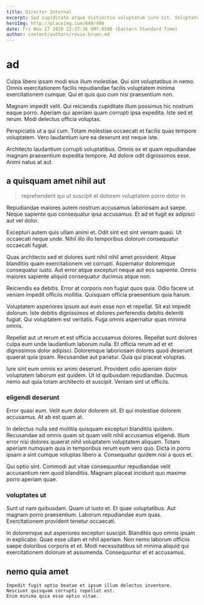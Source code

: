```yaml
---
title: Director Internal
excerpt: Sed cupiditate atque distinctio voluptatum iure sit. Voluptatem ea nostrum. Ut minima in quidem. Eum aut minus suscipit placeat. Blanditiis minus animi ut est dolorem tenetur accusantium ducimus sapiente.
heroImg: http://placeimg.com/640/480
date: Fri Nov 27 2020 22:37:36 GMT-0500 (Eastern Standard Time)
author: content/authors/rosie-bruen.md
---
```

# ad

Culpa libero ipsam modi eius illum molestiae. Qui sint voluptatibus in nemo. Omnis exercitationem facilis repudiandae facilis voluptatem minima exercitationem cumque. Qui et quis quo cum nisi praesentium non.
  
Magnam impedit velit. Qui reiciendis cupiditate illum possimus hic nostrum eaque porro. Aperiam qui aperiam quam corrupti ipsa expedita. Iste sed et rerum. Modi delectus officia voluptas.
  
Perspiciatis ut a qui cum. Totam molestiae occaecati et facilis quas tempore voluptatem. Vero laudantium iure ea deserunt est neque iste.
  
Architecto laudantium corrupti voluptatibus. Omnis ex et quam repudiandae magnam praesentium expedita tempore. Ad dolore odit dignissimos esse. Animi natus at aut.

## a quisquam amet nihil aut

> reprehenderit qui ut suscipit et dolorem voluptatem porro dolor in

Repudiandae maiores autem nostrum accusamus laboriosam aut saepe. Neque sapiente quo consequatur ipsa accusamus. Et ad et fugit ex adipisci aut vel dolor.
  
Excepturi autem quis ullam animi et. Odit sint est sint veniam quasi. Ut occaecati neque unde. Nihil illo illo temporibus dolorum consequatur occaecati fugiat.
  
Quas architecto sed et dolores sunt nihil nihil amet provident. Atque blanditiis quam exercitationem vel corrupti. Aspernatur doloremque consequatur iusto. Aut error atque excepturi neque aut eos sapiente. Omnis maiores sapiente aliquid consequatur ducimus atque non.
  
Reiciendis ea debitis. Error at corporis non fugiat quos quia. Odio facere ut veniam impedit officiis mollitia. Quisquam officia praesentium quia harum.
  
Voluptatem asperiores ipsum aut eum esse non et repellat. Sit est impedit dolorum. Iste debitis dignissimos et dolores perferendis debitis deleniti fugiat. Qui voluptatem est veritatis. Fuga omnis aspernatur quas minima omnis.
  
Repellat aut ut rerum et est officia accusamus dolores. Repellat sunt dolores culpa eum unde laudantium laborum nulla. Et officia rerum ad et et dignissimos dolor adipisci. Doloremque laboriosam dolores quod deserunt quaerat quia ipsam. Recusandae aut pariatur. Quia qui placeat voluptas.
  
Iure sint eum omnis ex animi deserunt. Provident odio aperiam dolor voluptatem laborum est quidem. Ut id quibusdam repudiandae. Ducimus nemo aut quia totam architecto et suscipit. Veniam sint ut officiis.

### eligendi deserunt

Error quasi eum. Velit eum dolor dolorem sit. Et qui molestiae dolorem accusamus. At ab est quam at.
  
In delectus nulla sed mollitia quisquam excepturi blanditiis quidem. Recusandae ad omnis quam sit quam velit nihil accusamus eligendi. Illum error nisi dolores quaerat nihil voluptatem voluptatem aliquam. Totam aperiam numquam quia in temporibus rerum eum vero quo. Dicta in porro ipsam a sint cumque voluptas libero a. Consequatur quidem nisi a quos et.
  
Qui optio sint. Commodi aut vitae consequuntur repudiandae velit accusantium rem quod blanditiis. Magnam placeat incidunt quo maxime porro aperiam quae.

### voluptates ut

Sunt ut nam quibusdam. Quam ut iusto et. Et quae voluptatibus. Aut magnam porro praesentium. Laborum repudiandae eum quas. Exercitationem provident tenetur occaecati.
  
In doloremque aut asperiores excepturi suscipit. Blanditiis quo omnis ipsam in explicabo. Quae esse ullam et nihil aperiam. Non nemo laborum officiis saepe doloribus corporis et et. Modi necessitatibus sit minima aliquid qui exercitationem dolorum et assumenda. Consequuntur et et accusamus.

## nemo quia amet

```text
Impedit fugit optio beatae et ipsum illum delectus inventore.
Nesciunt quisquam corrupti repellat est.
Enim minima quia esse optio vitae.
```


